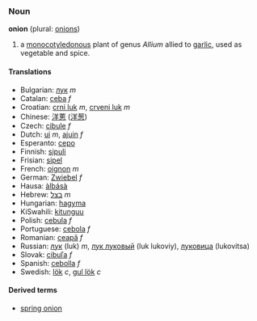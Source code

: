===Noun===
'''onion''' (plural: [[onions]])

# a [[monocotyledonous]] plant of genus ''Allium '' allied to [[garlic]], used as vegetable and spice.

====Translations====
*Bulgarian: [[лук]] ''m''
*Catalan: [[ceba]] ''f''
*Croatian: [[crni luk]] ''m'', [[crveni luk]] ''m''
*Chinese: [[洋蔥]] ([[洋葱]])
*Czech: [[cibule]] ''f''
*Dutch: [[ui]] ''m'', [[ajuin]] ''f''
*Esperanto: [[cepo]]
*Finnish: [[sipuli]]
*Frisian: [[sipel]]
*French: [[oignon]] ''m''
*German: [[Zwiebel]] ''f''
*Hausa: [[àlbásà]]
*Hebrew: [[בצל]] ''m''
*Hungarian: [[hagyma]] 
*KiSwahili: [[kitunguu]]
*Polish: [[cebula]] ''f''
*Portuguese: [[cebola]] ''f''
*Romanian: [[ceapă]] ''f''
*Russian: [[лук]] (luk) ''m'', [[лук луковый]] (luk lukoviy), [[луковица]] (lukovitsa)
*Slovak: [[cibuľa]] ''f''
*Spanish: [[cebolla]] ''f''
*Swedish: [[lök]] ''c'', [[gul lök]] ''c''

====Derived terms====
*[[spring onion]]